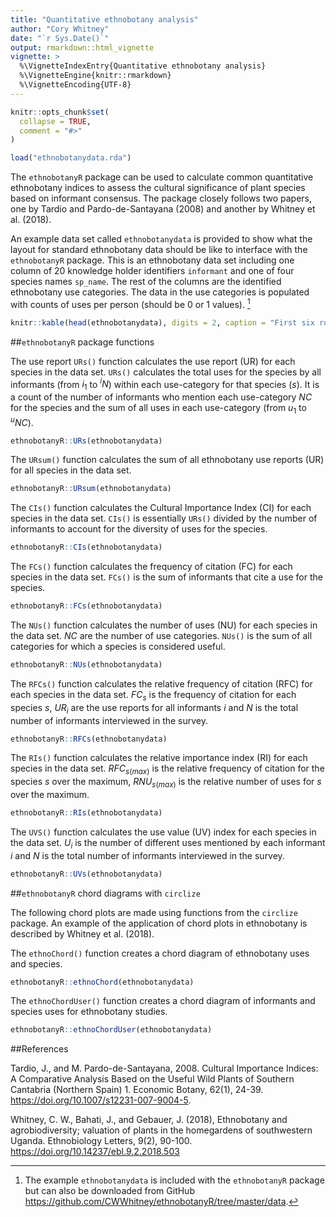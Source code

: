 ```yaml
---
title: "Quantitative ethnobotany analysis"
author: "Cory Whitney"
date: "`r Sys.Date()`"
output: rmarkdown::html_vignette
vignette: >
  %\VignetteIndexEntry{Quantitative ethnobotany analysis}
  %\VignetteEngine{knitr::rmarkdown}
  %\VignetteEncoding{UTF-8}
---
```


```r
knitr::opts_chunk$set(
  collapse = TRUE,
  comment = "#>"
)

load("ethnobotanydata.rda")
```


The `ethnobotanyR` package can be used to calculate common quantitative ethnobotany indices to assess the cultural significance of plant species based on informant consensus. The package closely follows two papers, one by Tardio and Pardo-de-Santayana (2008) and another by Whitney et al. (2018). 

An example data set called `ethnobotanydata` is provided to show what the layout for standard ethnobotany data should be like to interface with the `ethnobotanyR` package. This is an ethnobotany data set including one column of 20 knowledge holder identifiers `informant` and one of four species names `sp_name`. The rest of the columns are the identified ethnobotany use categories. The data in the use categories is populated with counts of uses per person (should be 0 or 1 values). ^[The example `ethnobotanydata` is included with the `ethnobotanyR` package but can also be downloaded from GitHub <https://github.com/CWWhitney/ethnobotanyR/tree/master/data>.]

```r
knitr::kable(head(ethnobotanydata), digits = 2, caption = "First six rows of the example ethnobotany data included with ethnobotanyR")
```

##`ethnobotanyR` package functions

The use report `URs()` function calculates the use report (UR) for each species in the data set. 
\begin{equation}
UR_{s} = \sum_{u=u_1}^{^uNC} \sum_{i=i_1}^{^iN} UR_{ui}
\end{equation}
`URs()` calculates the total uses for the species by all informants (from $i_1$ to $^iN$) within each use-category for that species $(s)$. It is a count of the number of informants who mention each use-category $NC$ for the species and the sum of all uses in each use-category (from $u_1$ to $^uNC$).
```r
ethnobotanyR::URs(ethnobotanydata)
```

The `URsum()` function calculates the sum of all ethnobotany use reports (UR) for all species in the data set.
```r
ethnobotanyR::URsum(ethnobotanydata)
```

The `CIs()` function calculates the Cultural Importance Index (CI) for each species in the data set.
\begin{equation}
CI_{s} = \sum_{u=u_1}^{^uNC} \sum_{i=i_1}^{^iN} UR_{ui/N}.
\end{equation}
`CIs()` is essentially `URs()` divided by the number of informants to account for the diversity of uses for the species.
```r
ethnobotanyR::CIs(ethnobotanydata)
```

The `FCs()` function calculates the frequency of citation (FC) for each species in the data set. 
\begin{equation}
FC_s = \sum_{i=i_1}^{^iN} UR_i
\end{equation}
`FCs()` is the sum of informants that cite a use for the species.
```r
ethnobotanyR::FCs(ethnobotanydata)
```

The `NUs()` function calculates the number of uses (NU) for each species in the data set.
\begin{equation}
NU_s = \sum_{u=u_1}^{^uNC}
\end{equation}
$NC$ are the number of use categories. `NUs()` is the sum of all categories for which a species is considered useful.
```r
ethnobotanyR::NUs(ethnobotanydata)
```

The `RFCs()` function calculates the relative frequency of citation (RFC) for each species in the data set.
\begin{equation}
RFC_s = \frac{FC_s}{N} = \frac{\sum_{i=i_1}^{^iN} UR_i}{N}
\end{equation}
$FC_s$ is the frequency of citation for each species $s$, $UR_i$ are the use reports for all informants $i$ and $N$ is the total number of informants interviewed in the survey.
```r
ethnobotanyR::RFCs(ethnobotanydata)
```

The `RIs()` function calculates the relative importance index (RI) for each species in the data set.
\begin{equation}
RI_s = \frac{RFC_{s(max)} + RNU_{s(max)}}{2} 
\end{equation}
$RFC_{s(max)}$ is the relative frequency of citation for the species $s$ over the maximum, $RNU_{s(max)}$ is the relative number of uses for $s$ over the maximum.
```r
ethnobotanyR::RIs(ethnobotanydata)
```

The `UVS()` function calculates the use value (UV) index for each species in the data set.
\begin{equation}
UV_{s} = \sum U_i/N
\end{equation}
$U_i$ is the number of different uses mentioned by each informant $i$ and $N$ is the total number of informants interviewed in the survey.
```r
ethnobotanyR::UVs(ethnobotanydata)
```

##`ethnobotanyR` chord diagrams with `circlize`

The following chord plots are made using functions from the `circlize` package. An example of the application of chord plots in ethnobotany is described by Whitney et al. (2018). 

The `ethnoChord()` function creates a chord diagram of ethnobotany uses and species.
```r
ethnobotanyR::ethnoChord(ethnobotanydata)
```

The `ethnoChordUser()` function creates a chord diagram of informants and species uses for ethnobotany studies. 
```r
ethnobotanyR::ethnoChordUser(ethnobotanydata)
```

##References

Tardio, J., and M. Pardo-de-Santayana, 2008. Cultural Importance Indices: A Comparative Analysis Based on the Useful Wild Plants of Southern Cantabria (Northern Spain) 1. Economic Botany, 62(1), 24-39. <https://doi.org/10.1007/s12231-007-9004-5>.

Whitney, C. W., Bahati, J., and Gebauer, J. (2018), Ethnobotany and agrobiodiversity; valuation of plants in the homegardens of southwestern Uganda. Ethnobiology Letters, 9(2), 90-100. <https://doi.org/10.14237/ebl.9.2.2018.503>